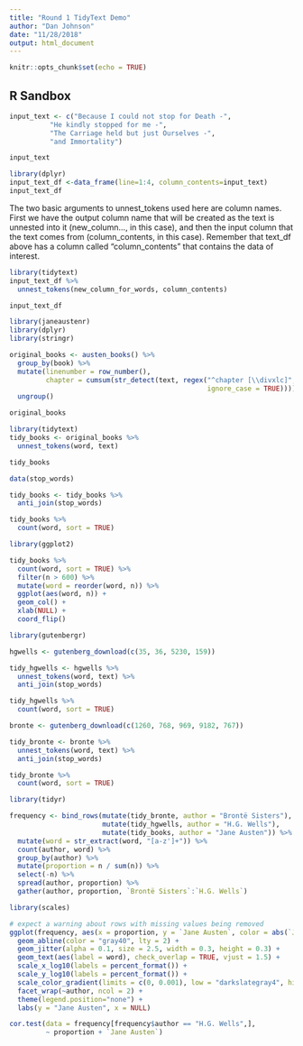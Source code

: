 ```yaml
---
title: "Round 1 TidyText Demo"
author: "Dan Johnson"
date: "11/28/2018"
output: html_document
---
```


```r
knitr::opts_chunk$set(echo = TRUE)
```

## R Sandbox

```r
input_text <- c("Because I could not stop for Death -",
          "He kindly stopped for me -",
          "The Carriage held but just Ourselves -",
          "and Immortality")
```

```r
input_text
```

```r
library(dplyr)
input_text_df <-data_frame(line=1:4, column_contents=input_text)
input_text_df
```
The two basic arguments to unnest_tokens used here are column names. First we have the output column name that will be created as the text is unnested into it (new_column..., in this case), and then the input column that the text comes from (column_contents, in this case). Remember that text_df above has a column called "column_contents" that contains the data of interest.

```r
library(tidytext)
input_text_df %>% 
  unnest_tokens(new_column_for_words, column_contents) 

input_text_df
```


```r
library(janeaustenr)
library(dplyr)
library(stringr)

original_books <- austen_books() %>%
  group_by(book) %>%
  mutate(linenumber = row_number(),
         chapter = cumsum(str_detect(text, regex("^chapter [\\divxlc]",
                                                 ignore_case = TRUE)))) %>%
  ungroup()

original_books
```

```r
library(tidytext)
tidy_books <- original_books %>%
  unnest_tokens(word, text)

tidy_books
```

```r
data(stop_words)

tidy_books <- tidy_books %>%
  anti_join(stop_words)

tidy_books %>%
  count(word, sort = TRUE) 
```

```r
library(ggplot2)

tidy_books %>%
  count(word, sort = TRUE) %>%
  filter(n > 600) %>%
  mutate(word = reorder(word, n)) %>%
  ggplot(aes(word, n)) +
  geom_col() +
  xlab(NULL) +
  coord_flip()
```

```r
library(gutenbergr)

hgwells <- gutenberg_download(c(35, 36, 5230, 159))

tidy_hgwells <- hgwells %>%
  unnest_tokens(word, text) %>%
  anti_join(stop_words)

tidy_hgwells %>%
  count(word, sort = TRUE)
```

```r
bronte <- gutenberg_download(c(1260, 768, 969, 9182, 767))

tidy_bronte <- bronte %>%
  unnest_tokens(word, text) %>%
  anti_join(stop_words)

tidy_bronte %>%
  count(word, sort = TRUE)
```

```r
library(tidyr)

frequency <- bind_rows(mutate(tidy_bronte, author = "Brontë Sisters"),
                       mutate(tidy_hgwells, author = "H.G. Wells"), 
                       mutate(tidy_books, author = "Jane Austen")) %>% 
  mutate(word = str_extract(word, "[a-z']+")) %>%
  count(author, word) %>%
  group_by(author) %>%
  mutate(proportion = n / sum(n)) %>% 
  select(-n) %>% 
  spread(author, proportion) %>% 
  gather(author, proportion, `Brontë Sisters`:`H.G. Wells`)

```

```r
library(scales)

# expect a warning about rows with missing values being removed
ggplot(frequency, aes(x = proportion, y = `Jane Austen`, color = abs(`Jane Austen` - proportion))) +
  geom_abline(color = "gray40", lty = 2) +
  geom_jitter(alpha = 0.1, size = 2.5, width = 0.3, height = 0.3) +
  geom_text(aes(label = word), check_overlap = TRUE, vjust = 1.5) +
  scale_x_log10(labels = percent_format()) +
  scale_y_log10(labels = percent_format()) +
  scale_color_gradient(limits = c(0, 0.001), low = "darkslategray4", high = "gray75") +
  facet_wrap(~author, ncol = 2) +
  theme(legend.position="none") +
  labs(y = "Jane Austen", x = NULL)
```

```r
cor.test(data = frequency[frequency$author == "H.G. Wells",], 
         ~ proportion + `Jane Austen`)
```
